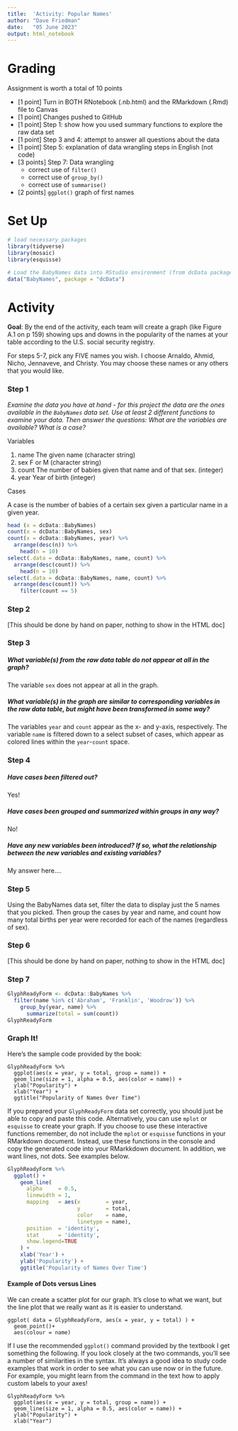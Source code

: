 ```yaml
---
title:  'Activity: Popular Names'
author: "Dave Friedman"
date:   "05 June 2023"
output: html_notebook
---
```


# Grading

Assignment is worth a total of 10 points

* [1 point] Turn in BOTH RNotebook (.nb.html) and the RMarkdown (.Rmd) file to Canvas
* [1 point] Changes pushed to GitHub
* [1 point] Step 1: show how you used summary functions to explore the raw data set
* [1 point] Step 3 and 4: attempt to answer all questions about the data
* [1 point] Step 5: explanation of data wrangling steps in English (not code)
* [3 points] Step 7: Data wrangling
    * correct use of `filter()`
    * correct use of `group_by()`
    * correct use of `summarise()`
* [2 points] `ggplot()` graph of first names 

# Set Up

```r
# load necessary packages
library(tidyverse)
library(mosaic)
library(esquisse)

# Load the BabyNames data into RStudio environment (from dcData package)
data("BabyNames", package = "dcData")
```

# Activity

**Goal**: By the end of the activity, each team will create a graph (like Figure A.1 on p 159) showing ups and downs in the popularity of the names at your table according to the U.S. social security registry.  

For steps 5-7, pick any FIVE names you wish. I choose Arnaldo, Ahmid, Nicho, Jennaveve, and Christy. You may choose these names or any others that you would like. 

### Step 1

*Examine the data you have at hand - for this project the data are the ones available in the `BabyNames` data set. Use at least 2 different functions to examine your data. Then answer the questions: What are the variables are available? What is a case?*

Variables

1. name The given name (character string)
2. sex F or M (character string)
3. count The number of babies given that name and of that sex. (integer)
4. year Year of birth (integer)

Cases

A case is the number of babies of a certain sex given a particular name in a given year.

```r
head (x = dcData::BabyNames)
count(x = dcData::BabyNames, sex)
count(x = dcData::BabyNames, year) %>%
  arrange(desc(n)) %>%
    head(n = 10)
select(.data = dcData::BabyNames, name, count) %>%
  arrange(desc(count)) %>%
    head(n = 10)
select(.data = dcData::BabyNames, name, count) %>%
  arrange(desc(count)) %>%
    filter(count == 5)
```

### Step 2

[This should be done by hand on paper, nothing to show in the HTML doc]

### Step 3 

##### What variable(s) from the raw data table do not appear at all in the graph?

The variable `sex` does not appear at all in the graph.

##### What variable(s) in the graph are similar to corresponding variables in the raw data table, but might have been transformed in some way?

The variables `year` and `count` appear as the x- and y-axis, respectively. The variable `name` is filtered down to a select subset of cases, which appear as colored lines within the `year`-`count` space.

### Step 4

##### Have cases been filtered out?

Yes!

##### Have cases been grouped and summarized within groups in any way?

No!

##### Have any new variables been introduced?  If so, what the relationship between the new variables and existing variables?

My answer here.... 

### Step 5

Using the BabyNames data set, filter the data to display just the 5 names that you picked.  Then group the cases by year and name, and count how many total births per year were recorded for each of the names (regardless of sex).  

### Step 6

[This should be done by hand on paper, nothing to show in the HTML doc]

### Step 7

```r
GlyphReadyForm <- dcData::BabyNames %>%
  filter(name %in% c('Abraham', 'Franklin', 'Woodrow')) %>%
    group_by(year, name) %>%
      summarize(total = sum(count))
GlyphReadyForm
```

### Graph It!

Here's the sample code provided by the book:

```
GlyphReadyForm %>%
  ggplot(aes(x = year, y = total, group = name)) + 
  geom_line(size = 1, alpha = 0.5, aes(color = name)) + 
  ylab("Popularity") + 
  xlab("Year") +
  ggtitle("Popularity of Names Over Time")
```

If you prepared your `GlyphReadyForm` data set correctly, you should just be able to copy and paste this code. Alternatively, you can use `mplot` or `esquisse` to create your graph. If you choose to use these interactive functions remember, do not include the `mplot` or `esquisse` functions in your RMarkdown document. Instead, use these functions in the console and copy the generated code into your RMarkkdown document. In addition, we want lines, not dots. See examples below. 

```r
GlyphReadyForm %>%
  ggplot() +
    geom_line(
      alpha     = 0.5,
      linewidth = 1,
      mapping   = aes(x        = year,
                      y        = total,
                      color    = name,
                      linetype = name),
      position  = 'identity',
      stat      = 'identity',
      show.legend=TRUE
    ) +
    xlab('Year') +
    ylab('Popularity') +
    ggtitle('Popularity of Names Over Time')
```

#### Example of Dots versus Lines

We can create a scatter plot for our graph. It's close to what we want, but the line plot that we really want as it is easier to understand.

```
ggplot( data = GlyphReadyForm, aes(x = year, y = total) ) +
  geom_point()+
  aes(colour = name) 
```

If I use the recommended `ggplot()` command provided by the textbook I get something the following.  If you look closely at the two commands, you'll see a number of similarities in the syntax.  It's always a good idea to study code examples that work in order to see what you can use now or in the future.  For example, you might learn from the command in the text how to apply custom labels to your axes!

```
GlyphReadyForm %>%
  ggplot(aes(x = year, y = total, group = name)) + 
  geom_line(size = 1, alpha = 0.5, aes(color = name)) + 
  ylab("Popularity") + 
  xlab("Year")
```